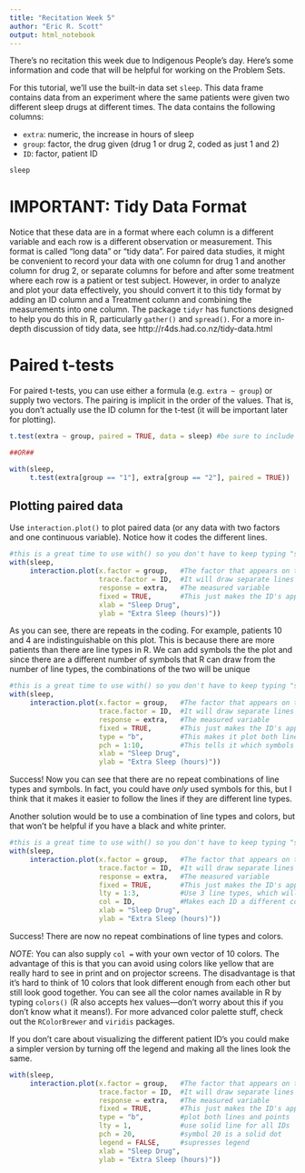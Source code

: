 ```yaml
---
title: "Recitation Week 5"
author: "Eric R. Scott"
output: html_notebook
---
```


There's no recitation this week due to Indigenous People's day.  Here's some information and code that will be helpful for working on the Problem Sets.

For this tutorial, we'll use the built-in data set `sleep`.  This data frame contains data from an experiment where the same patients were given two different sleep drugs at different times. The data contains the following columns:

 - `extra`: numeric, the increase in hours of sleep
 - `group`: factor, the drug given (drug 1 or drug 2, coded as just 1 and 2)
 - `ID`: factor, patient ID


```r
sleep
```

# IMPORTANT: Tidy Data Format

Notice that these data are in a format where each column is a different variable and each row is a different observation or measurement.  This format is called "long data" or "tidy data".  For paired data studies, it might be convenient to record your data with one column for drug 1 and another column for drug 2, or separate columns for before and after some treatment where each row is a patient or test subject. However, in order to analyze and plot your data effectively, you should convert it to this tidy format by adding an ID column and a Treatment column and combining the measurements into one column.  The package `tidyr` has  functions designed to help you do this in R, particularly `gather()` and `spread()`.  For a more in-depth discussion of tidy data, see http://r4ds.had.co.nz/tidy-data.html

# Paired t-tests

For paired t-tests, you can use either a formula (e.g. `extra ~ group`) or supply two vectors.  The pairing is implicit in the order of the values. That is, you don't actually use the ID column for the t-test (it will be important later for plotting).

```r
t.test(extra ~ group, paired = TRUE, data = sleep) #be sure to include paired = TRUE to get a paired t-test

##OR##

with(sleep, 
     t.test(extra[group == "1"], extra[group == "2"], paired = TRUE))
```


## Plotting paired data

Use `interaction.plot()` to plot paired data (or any data with two factors and one continuous variable). Notice how it codes the different lines.
```r
#this is a great time to use with() so you don't have to keep typing "sleep$"
with(sleep, 
     interaction.plot(x.factor = group,   #The factor that appears on the x-axis
                      trace.factor = ID,  #It will draw separate lines for each level of the trace.factor
                      response = extra,   #The measured variable
                      fixed = TRUE,       #This just makes the ID's appear in descentding order in the legend
                      xlab = "Sleep Drug",
                      ylab = "Extra Sleep (hours)"))
```
As you can see, there are repeats in the coding.  For example, patients 10 and 4 are indistinguishable on this plot.  This is because there are more patients than there are line types in R.  We can add symbols the the plot and since there are a different number of symbols that R can draw from the number of line types, the combinations of the two will be unique

```r
#this is a great time to use with() so you don't have to keep typing "sleep$"
with(sleep, 
     interaction.plot(x.factor = group,   #The factor that appears on the x-axis
                      trace.factor = ID,  #It will draw separate lines for each level of the trace.factor
                      response = extra,   #The measured variable
                      fixed = TRUE,       #This just makes the ID's appear in descentding order in the legend
                      type = "b",         #This makes it plot both lines and points
                      pch = 1:10,         #This tells it which symbols to use, in this case 1 through 10
                      xlab = "Sleep Drug",
                      ylab = "Extra Sleep (hours)"))
```
Success! Now you can see that there are no repeat combinations of line types and symbols.  In fact, you could have *only* used symbols for this, but I think that it makes it easier to follow the lines if they are different line types.

Another solution would be to use a combination of line types and colors, but that won't be helpful if you have a black and white printer.

```r
#this is a great time to use with() so you don't have to keep typing "sleep$"
with(sleep, 
     interaction.plot(x.factor = group,   #The factor that appears on the x-axis
                      trace.factor = ID,  #It will draw separate lines for each level of the trace.factor
                      response = extra,   #The measured variable
                      fixed = TRUE,       #This just makes the ID's appear in descentding order in the legend
                      lty = 1:3,          #Use 3 line types, which will be repeated automatically
                      col = ID,           #Makes each ID a different color
                      xlab = "Sleep Drug",
                      ylab = "Extra Sleep (hours)"))
```

Success!  There are now no repeat combinations of line types and colors. 

*NOTE*: You can also supply `col = ` with your own vector of 10 colors. The advantage of this is that you can avoid using colors like yellow that are really hard to see in print and on projector screens. The disadvantage is that it's hard to think of 10 colors that look different enough from each other but still look good together. You can see all the color names available in R by typing `colors()` (R also accepts hex values---don't worry about this if you don't know what it means!). For more advanced color palette stuff, check out the `RColorBrewer` and `viridis` packages.

If you don't care about visualizing the different patient ID's you could make a simpler version by turning off the legend and making all the lines look the same.

```r
with(sleep, 
     interaction.plot(x.factor = group,   #The factor that appears on the x-axis
                      trace.factor = ID,  #It will draw separate lines for each level of the trace.factor
                      response = extra,   #The measured variable
                      fixed = TRUE,       #This just makes the ID's appear in descentding order in the legend
                      type = "b",         #plot both lines and points
                      lty = 1,            #use solid line for all IDs
                      pch = 20,           #symbol 20 is a solid dot
                      legend = FALSE,     #supresses legend
                      xlab = "Sleep Drug",
                      ylab = "Extra Sleep (hours)"))
```

